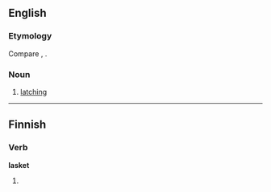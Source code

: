 ==English==

===Etymology===
Compare {{term|lash|lang=en}}, {{term|latching|lang=en}}.

===Noun===
{{en-noun}}

# {{context|nautical|lang=en}} [[latching]]

{{Webster 1913}}

----

==Finnish==

===Verb===
'''lasket'''

# {{fi-form of|type=verb|pr=second-person|pl=singular|mood=indicative|tense=present|laskea}}